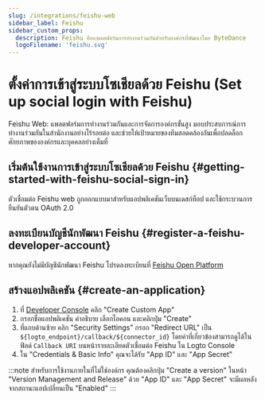 ```yaml
---
slug: /integrations/feishu-web
sidebar_label: Feishu
sidebar_custom_props:
  description: Feishu คือแพลตฟอร์มการทำงานร่วมกันสำหรับองค์กรที่พัฒนาโดย ByteDance
  logoFilename: 'feishu.svg'
---
```



# ตั้งค่าการเข้าสู่ระบบโซเชียลด้วย Feishu (Set up social login with Feishu)

Feishu Web: แพลตฟอร์มการทำงานร่วมกันและการจัดการองค์กรขั้นสูง มอบประสบการณ์การทำงานร่วมกันในสำนักงานอย่างไร้รอยต่อ และช่วยให้เป้าหมายของทีมสอดคล้องกันเพื่อปลดล็อกศักยภาพขององค์กรและบุคคลอย่างเต็มที่

<GuideTip />

## เริ่มต้นใช้งานการเข้าสู่ระบบโซเชียลด้วย Feishu \{#getting-started-with-feishu-social-sign-in}

ตัวเชื่อมต่อ Feishu web ถูกออกแบบมาสำหรับแอปพลิเคชันเว็บบนเดสก์ท็อป และใช้กระบวนการยืนยันตัวตน OAuth 2.0

## ลงทะเบียนบัญชีนักพัฒนา Feishu \{#register-a-feishu-developer-account}

หากคุณยังไม่มีบัญชีนักพัฒนา Feishu โปรดลงทะเบียนที่ [Feishu Open Platform](https://open.feishu.cn/app)

## สร้างแอปพลิเคชัน \{#create-an-application}

1. ที่ [Developer Console](https://open.feishu.cn/app) คลิก "Create Custom App"
2. กรอกชื่อแอปพลิเคชัน คำอธิบาย เลือกไอคอน และคลิกปุ่ม "Create"
3. ที่แถบด้านซ้าย คลิก "Security Settings" กรอก "Redirect URL" เป็น `${logto_endpoint}/callback/${connector_id}` โดยค่าที่เกี่ยวข้องสามารถดูได้ในฟิลด์ `Callback URI` บนหน้ารายละเอียดตัวเชื่อมต่อ Feishu ใน Logto Console
4. ใน "Credentials & Basic Info" คุณจะได้รับ "App ID" และ "App Secret"

:::note
สำหรับการใช้งานภายในที่ไม่ใช่องค์กร คุณต้องคลิกปุ่ม "Create a version" ในหน้า "Version Management and Release" ด้วย
"App ID" และ "App Secret" จะมีผลหลังจากสถานะแอปเปลี่ยนเป็น "Enabled"
:::
